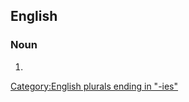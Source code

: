 ==English==

===Noun===
{{head|en|noun form}}

# {{plural of|en|ochlocracy}}

[[Category:English plurals ending in "-ies"]]